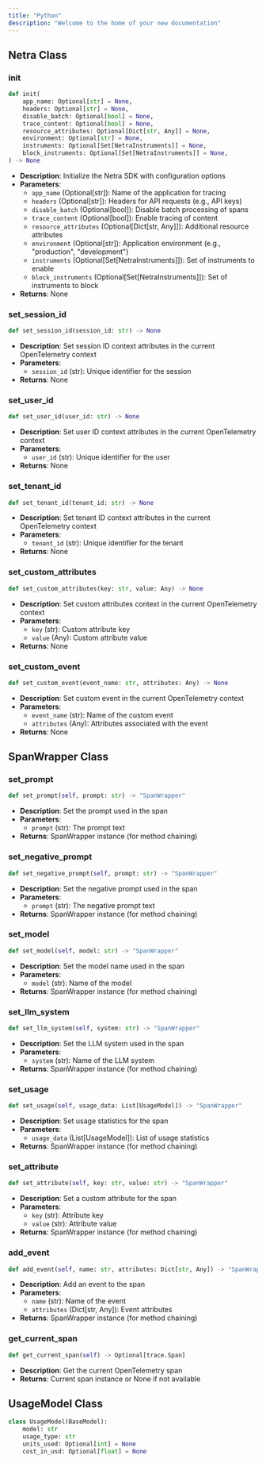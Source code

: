 ```yaml
---
title: "Python"
description: "Welcome to the home of your new documentation"
---
```


## Netra Class

### init
<CodeGroup>

```python python
def init(
    app_name: Optional[str] = None,
    headers: Optional[str] = None,
    disable_batch: Optional[bool] = None,
    trace_content: Optional[bool] = None,
    resource_attributes: Optional[Dict[str, Any]] = None,
    environment: Optional[str] = None,
    instruments: Optional[Set[NetraInstruments]] = None,
    block_instruments: Optional[Set[NetraInstruments]] = None,
) -> None
```

</CodeGroup>

- **Description**: Initialize the Netra SDK with configuration options
- **Parameters**:
  - `app_name` (Optional[str]): Name of the application for tracing
  - `headers` (Optional[str]): Headers for API requests (e.g., API keys)
  - `disable_batch` (Optional[bool]): Disable batch processing of spans
  - `trace_content` (Optional[bool]): Enable tracing of content
  - `resource_attributes` (Optional[Dict[str, Any]]): Additional resource attributes
  - `environment` (Optional[str]): Application environment (e.g., "production", "development")
  - `instruments` (Optional[Set[NetraInstruments]]): Set of instruments to enable
  - `block_instruments` (Optional[Set[NetraInstruments]]): Set of instruments to block
- **Returns**: None

### set_session_id

<CodeGroup>

```python python
def set_session_id(session_id: str) -> None
```

</CodeGroup>

- **Description**: Set session ID context attributes in the current OpenTelemetry context
- **Parameters**:
  - `session_id` (str): Unique identifier for the session
- **Returns**: None

### set_user_id
```python
def set_user_id(user_id: str) -> None
```

- **Description**: Set user ID context attributes in the current OpenTelemetry context
- **Parameters**:
  - `user_id` (str): Unique identifier for the user
- **Returns**: None

### set_tenant_id
```python
def set_tenant_id(tenant_id: str) -> None
```

- **Description**: Set tenant ID context attributes in the current OpenTelemetry context
- **Parameters**:
  - `tenant_id` (str): Unique identifier for the tenant
- **Returns**: None

### set_custom_attributes
```python
def set_custom_attributes(key: str, value: Any) -> None
```

- **Description**: Set custom attributes context in the current OpenTelemetry context
- **Parameters**:
  - `key` (str): Custom attribute key
  - `value` (Any): Custom attribute value
- **Returns**: None

### set_custom_event
```python
def set_custom_event(event_name: str, attributes: Any) -> None
```

- **Description**: Set custom event in the current OpenTelemetry context
- **Parameters**:
  - `event_name` (str): Name of the custom event
  - `attributes` (Any): Attributes associated with the event
- **Returns**: None

## SpanWrapper Class

### set_prompt
<CodeGroup>

```python python
def set_prompt(self, prompt: str) -> "SpanWrapper"
```

</CodeGroup>

- **Description**: Set the prompt used in the span
- **Parameters**:
  - `prompt` (str): The prompt text
- **Returns**: SpanWrapper instance (for method chaining)

### set_negative_prompt
<CodeGroup>

```python python
def set_negative_prompt(self, prompt: str) -> "SpanWrapper"
```

</CodeGroup>

- **Description**: Set the negative prompt used in the span
- **Parameters**:
  - `prompt` (str): The negative prompt text
- **Returns**: SpanWrapper instance (for method chaining)

### set_model
<CodeGroup>

```python python
def set_model(self, model: str) -> "SpanWrapper"
```

</CodeGroup>

- **Description**: Set the model name used in the span
- **Parameters**:
  - `model` (str): Name of the model
- **Returns**: SpanWrapper instance (for method chaining)

### set_llm_system
<CodeGroup>

```python python
def set_llm_system(self, system: str) -> "SpanWrapper"
```

</CodeGroup>

- **Description**: Set the LLM system used in the span
- **Parameters**:
  - `system` (str): Name of the LLM system
- **Returns**: SpanWrapper instance (for method chaining)

### set_usage
<CodeGroup>

```python python
def set_usage(self, usage_data: List[UsageModel]) -> "SpanWrapper"
```

</CodeGroup>

- **Description**: Set usage statistics for the span
- **Parameters**:
  - `usage_data` (List[UsageModel]): List of usage statistics
- **Returns**: SpanWrapper instance (for method chaining)

### set_attribute
<CodeGroup>

```python python
def set_attribute(self, key: str, value: str) -> "SpanWrapper"
```

</CodeGroup>

- **Description**: Set a custom attribute for the span
- **Parameters**:
  - `key` (str): Attribute key
  - `value` (str): Attribute value
- **Returns**: SpanWrapper instance (for method chaining)

### add_event
<CodeGroup>

```python python
def add_event(self, name: str, attributes: Dict[str, Any]) -> "SpanWrapper"
```

</CodeGroup>

- **Description**: Add an event to the span
- **Parameters**:
  - `name` (str): Name of the event
  - `attributes` (Dict[str, Any]): Event attributes
- **Returns**: SpanWrapper instance (for method chaining)

### get_current_span
<CodeGroup>

```python python
def get_current_span(self) -> Optional[trace.Span]
```

</CodeGroup>

- **Description**: Get the current OpenTelemetry span
- **Returns**: Current span instance or None if not available

## UsageModel Class

<CodeGroup>

```python python
class UsageModel(BaseModel):
    model: str
    usage_type: str
    units_used: Optional[int] = None
    cost_in_usd: Optional[float] = None
```

</CodeGroup>
